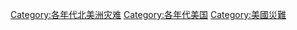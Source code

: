 [[Category:各年代北美洲灾难|Category:各年代北美洲灾难]]
[[Category:各年代美国|Category:各年代美国]]
[[Category:美國災難|Category:美國災難]]